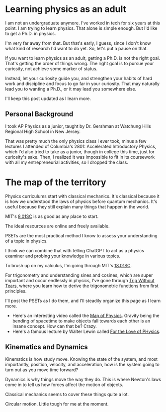 # Learning physics as an adult

I am not an undergraduate anymore. I've worked in tech for six years at this point. I am trying to learn physics. That alone is simple enough. But I'd like to get a Ph.D. in physics.

I'm very far away from that. But that's early, I guess, since I don't know what kind of research I'd want to do yet.
So, let's put a pause on that.

If you want to learn physics as an adult, getting a Ph.D. is not the right goal. That's getting the order of things wrong.
The right goal is to pursue your curiosity, not achieve some marker of status. 

Instead, let your curiosity guide you, and strengthen your habits of hard work and discipline and focus to go far in your curiosity.  That may naturally lead you to wanting a Ph.D., or it may lead you somewhere else.

I'll keep this post updated as I learn more.

## Personal Background
I took AP Physics as a junior, taught by Dr. Gershman at Watchung Hills Regional High School in New Jersey.

That was pretty much the only physics class I ever took, minus a few lectures I attended of Columbia's 2801: Accelerated Introductory Physics,
which I'd also tried to take as a junior, though in college this time, just for curiosity's sake. Then, I realized it was impossible to fit in its coursework with all my entrepreneurial activities, so I dropped the class.


# The map of the territory
Physics curriculums start with classical mechanics. It's classical because it is how we understood the laws of physics before quantum mechanics.
It's useful because they still explain many things that happen in the world.

MIT's [8.01SC](https://ocw.mit.edu/courses/8-01sc-classical-mechanics-fall-2016/) is as good as any place to start.

The ideal resources are online and freely available.

PSETs are the most practical method I know to assess your understanding of a topic in physics.

I think we can combine that with telling ChatGPT to act as a physics examiner and probing your knowledge in various topics.

To brush up on my calculus, I'm going through MIT's [18.01SC](https://ocw.mit.edu/courses/mathematics/18-01sc-single-variable-calculus-fall-2010/).

For trigonometry and understanding sines and cosines, which are super important and occur endlessly in physics, I've gone through [Trig Without Tears](https://brownmath.com/twt/intro.htm), where you learn how to derive the trigonometric functions from first principles.

I'll post the PSETs as I do them, and I'll steadily organize this page as I learn more.


- Here's an interesting video called the [Map of Physics](https://www.youtube.com/watch?v=ZihywtixUYo). Gravity being the bending of spacetime to make objects fall towards each other is an insane concept. How can that be? Crazy.
- Here's a famous lecture by Walter Lewin called [For the Love of PHysics](https://www.youtube.com/watch?v=sJG-rXBbmCc).


## Kinematics and Dynamics
Kinematics is how study move. Knowing the state of the system, and most importantly, position, velocity, and acceleration, how is the system going to turn out as you move time forward?

Dynamics is why things move the way they do. This is where Newton's laws come in to tell us how forces affect the motion of objects.

Classical mechanics seems to cover these things quite a lot.

Circular motion. Little tough for me at the moment.


